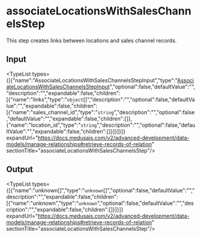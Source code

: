 
# associateLocationsWithSalesChannelsStep

This step creates links between locations and sales channel records.

## Input

<TypeList types={[{"name":"AssociateLocationsWithSalesChannelsStepInput","type":"[AssociateLocationsWithSalesChannelsStepInput](../../../interfaces/core_flows.AssociateLocationsWithSalesChannelsStepInput/page.mdx)","optional":false,"defaultValue":"","description":"","expandable":false,"children":[{"name":"links","type":"`object`[]","description":"","optional":false,"defaultValue":"","expandable":false,"children":[{"name":"sales_channel_id","type":"`string`","description":"","optional":false,"defaultValue":"","expandable":false,"children":[]},{"name":"location_id","type":"`string`","description":"","optional":false,"defaultValue":"","expandable":false,"children":[]}]}]}]} expandUrl="https://docs.medusajs.com/v2/advanced-development/data-models/manage-relationships#retrieve-records-of-relation" sectionTitle="associateLocationsWithSalesChannelsStep"/>

## Output

<TypeList types={[{"name":"unknown[]","type":"`unknown`[]","optional":false,"defaultValue":"","description":"","expandable":false,"children":[{"name":"unknown","type":"`unknown`","optional":false,"defaultValue":"","description":"","expandable":false,"children":[]}]}]} expandUrl="https://docs.medusajs.com/v2/advanced-development/data-models/manage-relationships#retrieve-records-of-relation" sectionTitle="associateLocationsWithSalesChannelsStep"/>
